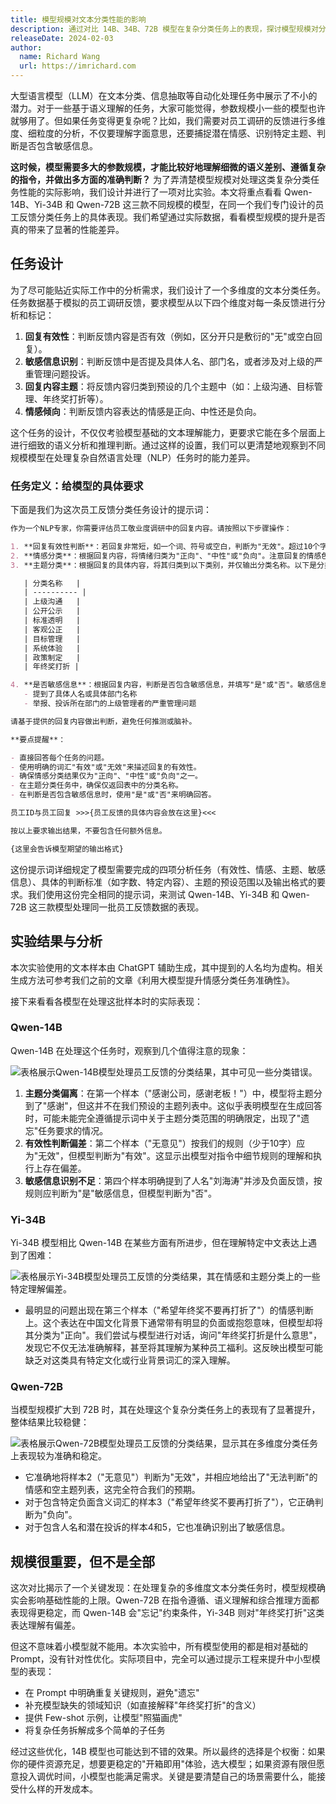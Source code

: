 ```yaml
---
title: 模型规模对文本分类性能的影响
description: 通过对比 14B、34B、72B 模型在复杂分类任务上的表现，探讨模型规模对分类准确性的实际影响，并分析关键影响因素
releaseDate: 2024-02-03
author:
  name: Richard Wang
  url: https://imrichard.com
---
```


大型语言模型（LLM）在文本分类、信息抽取等自动化处理任务中展示了不小的潜力。对于一些基于语义理解的任务，大家可能觉得，参数规模小一些的模型也许就够用了。但如果任务变得更复杂呢？比如，我们需要对员工调研的反馈进行多维度、细粒度的分析，不仅要理解字面意思，还要捕捉潜在情感、识别特定主题、判断是否包含敏感信息。

**这时候，模型需要多大的参数规模，才能比较好地理解细微的语义差别、遵循复杂的指令，并做出多方面的准确判断？** 为了弄清楚模型规模对处理这类复杂分类任务性能的实际影响，我们设计并进行了一项对比实验。本文将重点看看 Qwen-14B、Yi-34B 和 Qwen-72B 这三款不同规模的模型，在同一个我们专门设计的员工反馈分类任务上的具体表现。我们希望通过实际数据，看看模型规模的提升是否真的带来了显著的性能差异。

## 任务设计

为了尽可能贴近实际工作中的分析需求，我们设计了一个多维度的文本分类任务。任务数据基于模拟的员工调研反馈，要求模型从以下四个维度对每一条反馈进行分析和标记：

1. **回复有效性**：判断反馈内容是否有效（例如，区分开只是敷衍的"无"或空白回复）。
2. **敏感信息识别**：判断反馈中是否提及具体人名、部门名，或者涉及对上级的严重管理问题投诉。
3. **回复内容主题**：将反馈内容归类到预设的几个主题中（如：上级沟通、目标管理、年终奖打折等）。
4. **情感倾向**：判断反馈内容表达的情感是正向、中性还是负向。

这个任务的设计，不仅仅考验模型基础的文本理解能力，更要求它能在多个层面上进行细致的语义分析和推理判断。通过这样的设置，我们可以更清楚地观察到不同规模模型在处理复杂自然语言处理（NLP）任务时的能力差异。

### 任务定义：给模型的具体要求

下面是我们为这次员工反馈分类任务设计的提示词：

```markdown
作为一个NLP专家，你需要评估员工敬业度调研中的回复内容。请按照以下步骤操作：

1. **回复有效性判断**：若回复非常短，如一个词、符号或空白，判断为"无效"。超过10个字即为"有效"。
2. **情感分类**：根据回复内容，将情绪归类为"正向"、"中性"或"负向"。注意回复的情感色彩、态度和情绪。对于使用反话或反讽的回复，尝试识别实际意图，并据此分类。
3. **主题分类**：根据回复的具体内容，将其归类到以下类别，并仅输出分类名称。以下是分类名称的表格形式呈现：

   | 分类名称   |
   | ---------- |
   | 上级沟通   |
   | 公开公示   |
   | 标准透明   |
   | 客观公正   |
   | 目标管理   |
   | 系统体验   |
   | 政策制定   |
   | 年终奖打折 |

4. **是否敏感信息**：根据回复内容，判断是否包含敏感信息，并填写"是"或"否"。敏感信息包括：
   - 提到了具体人名或具体部门名称
   - 举报、投诉所在部门的上级管理者的严重管理问题

请基于提供的回复内容做出判断，避免任何推测或脑补。

**要点提醒**：

- 直接回答每个任务的问题。
- 使用明确的词汇"有效"或"无效"来描述回复的有效性。
- 确保情感分类结果仅为"正向"、"中性"或"负向"之一。
- 在主题分类任务中，确保仅返回表中的分类名称。
- 在判断是否包含敏感信息时，使用"是"或"否"来明确回答。

员工ID与员工回复 >>>{员工反馈的具体内容会放在这里}<<<

按以上要求输出结果，不要包含任何额外信息。

{这里会告诉模型期望的输出格式}
```

这份提示词详细规定了模型需要完成的四项分析任务（有效性、情感、主题、敏感信息）、具体的判断标准（如字数、特定内容）、主题的预设范围以及输出格式的要求。我们使用这份完全相同的提示词，来测试 Qwen-14B、Yi-34B 和 Qwen-72B 这三款模型处理同一批员工反馈数据的表现。

## 实验结果与分析

<Callout type="info">
  本次实验使用的文本样本由 ChatGPT
  辅助生成，其中提到的人名均为虚构。相关生成方法可参考我们之前的文章《利用大模型提升情感分类任务准确性》。
</Callout>

接下来看看各模型在处理这批样本时的实际表现：

### Qwen-14B

Qwen-14B 在处理这个任务时，观察到几个值得注意的现象：

![表格展示Qwen-14B模型处理员工反馈的分类结果，其中可见一些分类错误。](/ai/applications/qwen-14b-classification-results.webp)

1. **主题分类偏离**：在第一个样本（"感谢公司，感谢老板！"）中，模型将主题分到了"感谢"，但这并不在我们预设的主题列表中。这似乎表明模型在生成回答时，可能未能完全遵循提示词中关于主题分类范围的明确限定，出现了"遗忘"任务要求的情况。
2. **有效性判断偏差**：第二个样本（"无意见"）按我们的规则（少于10字）应为"无效"，但模型判断为"有效"。这显示出模型对指令中细节规则的理解和执行上存在偏差。
3. **敏感信息识别不足**：第四个样本明确提到了人名"刘海涛"并涉及负面反馈，按规则应判断为"是"敏感信息，但模型判断为"否"。

### Yi-34B

Yi-34B 模型相比 Qwen-14B 在某些方面有所进步，但在理解特定中文表达上遇到了困难：

![表格展示Yi-34B模型处理员工反馈的分类结果，其在情感和主题分类上的一些特定理解偏差。](/ai/applications/yi-34b-classification-results.webp)

- 最明显的问题出现在第三个样本（"希望年终奖不要再打折了"）的情感判断上。这个表达在中国文化背景下通常带有明显的负面或抱怨意味，但模型却将其分类为"正向"。我们尝试与模型进行对话，询问"年终奖打折是什么意思"，发现它不仅无法准确解释，甚至将其理解为某种员工福利。这反映出模型可能缺乏对这类具有特定文化或行业背景词汇的深入理解。

### Qwen-72B

当模型规模扩大到 72B 时，其在处理这个复杂分类任务上的表现有了显著提升，整体结果比较稳健：

![表格展示Qwen-72B模型处理员工反馈的分类结果，显示其在多维度分类任务上表现较为准确和稳定。](/ai/applications/qwen-72b-classification-results.webp)

- 它准确地将样本2（"无意见"）判断为"无效"，并相应地给出了"无法判断"的情感和空主题列表，这完全符合我们的预期。
- 对于包含特定负面含义词汇的样本3（"希望年终奖不要再打折了"），它正确判断为"负向"。
- 对于包含人名和潜在投诉的样本4和5，它也准确识别出了敏感信息。

## 规模很重要，但不是全部

这次对比揭示了一个关键发现：在处理复杂的多维度文本分类任务时，模型规模确实会影响基础性能的上限。Qwen-72B 在指令遵循、语义理解和综合推理方面都表现得更稳定，而 Qwen-14B 会"忘记"约束条件，Yi-34B 则对"年终奖打折"这类表达理解有偏差。

但这不意味着小模型就不能用。本次实验中，所有模型使用的都是相对基础的 Prompt，没有针对性优化。实际项目中，完全可以通过提示工程来提升中小型模型的表现：

- 在 Prompt 中明确重复关键规则，避免"遗忘"
- 补充模型缺失的领域知识（如直接解释"年终奖打折"的含义）
- 提供 Few-shot 示例，让模型"照猫画虎"
- 将复杂任务拆解成多个简单的子任务

经过这些优化，14B 模型也可能达到不错的效果。所以最终的选择是个权衡：如果你的硬件资源充足，想要更稳定的"开箱即用"体验，选大模型；如果资源有限但愿意投入调优时间，小模型也能满足需求。关键是要清楚自己的场景需要什么，能接受什么样的开发成本。
